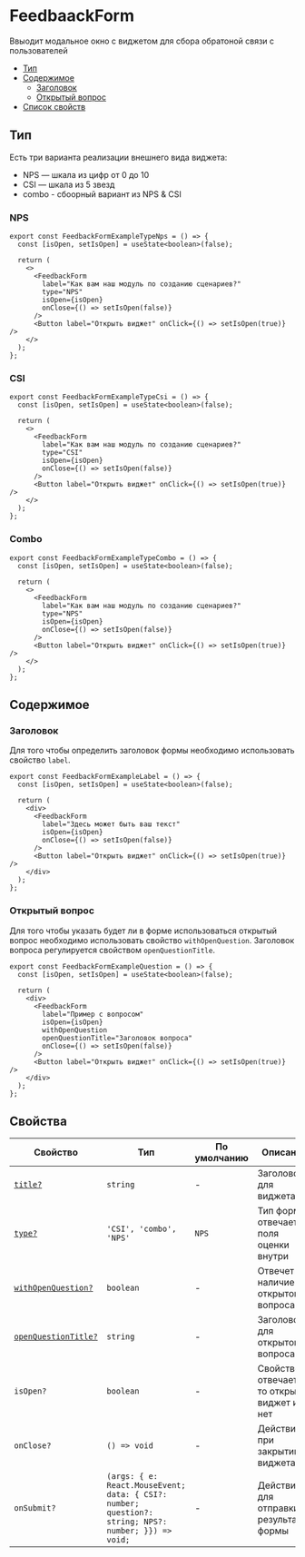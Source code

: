 
# FeedbaackForm

Ввыодит модальное окно с виджетом для сбора обратоной 
связи с пользователей

- [Тип](#тип)
- [Содержимое](#содержимое)
  - [Заголовок](#заголовок)
  - [Открытый вопрос](#открытый-вопрос)
- [Список свойств](#свойства)

## Тип

Есть три варианта реализации внешнего вида виджета:
* NPS — шкала из цифр от 0 до 10
* CSI — шкала из 5 звезд
* combo - сбоорный вариант из NPS & CSI

### NPS

```tsx
export const FeedbackFormExampleTypeNps = () => {
  const [isOpen, setIsOpen] = useState<boolean>(false);

  return (
    <>
      <FeedbackForm
        label="Как вам наш модуль по созданию сценариев?"
        type="NPS"
        isOpen={isOpen}
        onClose={() => setIsOpen(false)}
      />
      <Button label="Открыть виджет" onClick={() => setIsOpen(true)} />
    </>
  );
};
```

<FeedbackFormExampleTypeNps/>

### CSI

```tsx
export const FeedbackFormExampleTypeCsi = () => {
  const [isOpen, setIsOpen] = useState<boolean>(false);

  return (
    <>
      <FeedbackForm
        label="Как вам наш модуль по созданию сценариев?"
        type="CSI"
        isOpen={isOpen}
        onClose={() => setIsOpen(false)}
      />
      <Button label="Открыть виджет" onClick={() => setIsOpen(true)} />
    </>
  );
};
```

<FeedbackFormExampleTypeCsi/>

### Combo

```tsx
export const FeedbackFormExampleTypeCombo = () => {
  const [isOpen, setIsOpen] = useState<boolean>(false);

  return (
    <>
      <FeedbackForm
        label="Как вам наш модуль по созданию сценариев?"
        type="NPS"
        isOpen={isOpen}
        onClose={() => setIsOpen(false)}
      />
      <Button label="Открыть виджет" onClick={() => setIsOpen(true)} />
    </>
  );
};
```

<FeedbackFormExampleTypeCombo/>

## Содержимое

### Заголовок

Для того чтобы определить заголовок формы необходимо использовать 
свойство `label`.

```tsx
export const FeedbackFormExampleLabel = () => {
  const [isOpen, setIsOpen] = useState<boolean>(false);

  return (
    <div>
      <FeedbackForm
        label="Здесь может быть ваш текст"
        isOpen={isOpen}
        onClose={() => setIsOpen(false)}
      />
      <Button label="Открыть виджет" onClick={() => setIsOpen(true)} />
    </div>
  );
};
```

<FeedbackFormExampleLabel/>

### Открытый вопрос

Для того чтобы указать будет ли в форме использоваться открытый вопрос 
необходимо использовать свойство `withOpenQuestion`. Заголовок
вопроса регулируется свойством `openQuestionTitle`.

```tsx
export const FeedbackFormExampleQuestion = () => {
  const [isOpen, setIsOpen] = useState<boolean>(false);

  return (
    <div>
      <FeedbackForm
        label="Пример с вопросом"
        isOpen={isOpen}
        withOpenQuestion
        openQuestionTitle="Заголовок вопроса"
        onClose={() => setIsOpen(false)}
      />
      <Button label="Открыть виджет" onClick={() => setIsOpen(true)} />
    </div>
  );
};
```

<FeedbackFormExampleQuestion/>

## Свойства

| Свойство                                   | Тип                                                                                                                                                                  | По умолчанию | Описание                                                                                                                   |
| ------------------------------------------ | -------------------------------------------------------------------------------------------------------------------------------------------------------------------- | ------------ | -------------------------------------------------------------------------------------------------------------------------- |
| [`title?`](#заголовок)                     | `string`                                                                                                                                                             | -            | Заголовок для виджета                                                                                                      |
| [`type?`](#тип)                            | `'CSI', 'combo', 'NPS'`                                                                                                                                              | `NPS`        | Тип формы, отвечает за поля оценки внутри                                                                                  |
| [`withOpenQuestion?`](#открытый-вопрос)    | `boolean`                                                                                                                                                            | -            | Отвечет за наличие открытого вопроса                                                                                       |
| [`openQuestionTitle?`](#открытый-вопрос)   | `string`                                                                                                                                                             | -            | Заголовок для открытого вопроса                                                                                            |
| `isOpen?`                                  | `boolean`                                                                                                                                                            | -            | Свойство отвечает за то открыт виджет или нет                                                                              |
| `onClose?`                                 | `() => void`                                                                                                                                                         | -            | Действие при закрытии виджета                                                                                              |
| `onSubmit?`                                | `(args: { e: React.MouseEvent; data: { CSI?: number; question?: string; NPS?: number; }}) => void;`                                                                  | -            | Действие для отправки результатов формы                                                                                    |
